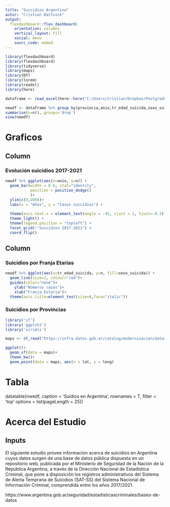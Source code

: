 ```yaml
---
title: "Suicidios Argentina"
autor: "Cristian Battcock"
output: 
  flexdashboard::flex_dashboard:
    orientation: columns
    vertical_layout: fill
    social: menu
    sourc_code: embed
---
```


```r
library(flexdashboard)
library(flexdashboard)
library(tidyverse)
library(maps)
library(DT)
library(lorem)
library(readxl)
library(here)

dataframe <- read_excel(here::here("C:/Users/Cristian/Dropbox/Postgrados en Psicologia/Master en Behavioral Data Science - U de Barcelona/Modulo 7/Reto 2/M7_T2_Cristian-Battcock/Datos/Base de datos original/SAT-SS-BU_2017-2021.xlsx"))

newdf <- dataframe %>% group_by(provincia,anio,tr_edad_suicida,sexo_suicida) %>% 
summarise(n=n(),.groups='drop')
view(newdf)
```
Graficos {data-icon="fa-signal"}
=====================================================================

Column {data-width=650}
-----------------------------------------------------------------------

### Evolución suicidios 2017-2021

```r
newdf %>% ggplot(aes(x=anio, y=n)) +
  geom_bar(width = 0.6, stat="identity",
           position = position_dodge()              
           )+ 
  ylim(c(0,200))+
  labs(x = "Años", y = "Casos suicidios") +
 
  theme(axis.text.x = element_text(angle = -45, vjust = 1, hjust=-0.3)) +  
  theme_light() +                                                          
  theme(legend.position = "topleft") +                                     
  facet_grid(~"Suicidios 2017-2021") +                
  coord_flip()
```

Column {data-width=350}
-----------------------------------------------------------------------

### Suicidios por Franja Etarias

```r
newdf %>% ggplot(aes(x=tr_edad_suicida, y=n, fill=sexo_suicida)) +
  geom_line(size=2, colour="red")+
  guides(color="none")+
    ylab("Números casos")+
    xlab("Franja Estaria")+
  theme(axis.title=element_text(size=8,face="italic"))
```

### Suicidios por Provincias

```r
library('sf')
library('ggplot2')
library('viridis')

maps <- st_read("https://infra.datos.gob.ar/catalog/modernizacion/dataset/7/distribution/7.2/download/provincias.json")

ggplot()+
  geom_sf(data = maps)+
  theme_bw()+
  geom_point(data = maps, aes(x = lat, y = long)
```

Tabla {data-icon="fa-table"}
===============================================================================
datatable(nwedf,
          caption = 'Suidios en Argentina',
          rownames = T,
          filter = 'top'
          options = list(pageLength = 25))


Acerca del Estudio {data-icon="fa-globe"}
===============================================================================

Inputs {.slidebar data-height=400}
-------------------------------------------------------------------------------
El siguiente estudio provee informacion acerca de suicidios en Argentina cuyos  datos surgen de una base de datos pública dispuesta en un repositorio web, publicada por el Ministerio de Seguridad de la Nación de la República Argentina, a través de la Dirección Nacional de Estadística Criminal, que pone a disposición los registros administrativos del Sistema de Alerta Temprana de Suicidios (SAT-SS) del Sistema Nacional de Información Criminal, comprendida entre los años 2017/2021. 

https://www.argentina.gob.ar/seguridad/estadisticascriminales/bases-de-datos 
